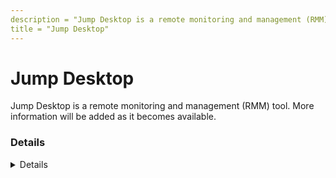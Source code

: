 ```yaml
---
description = "Jump Desktop is a remote monitoring and management (RMM) tool. More information will be added as it becomes available."
title = "Jump Desktop"
---
```




# Jump Desktop

Jump Desktop is a remote monitoring and management (RMM) tool. More information will be added as it becomes available.

### Details
<Details author={""}
         category={""}
         created={""}
         website={""}
         lastModified={"2-9-2024"}
         privileges={""}
         free={ false }
         verification={ false }
/>

#### Installation Paths
<Card code={ ["jumpclient.exe", "jumpdesktop.exe", "jumpservice.exe", "jumpconnect.exe", "jumpupdater.exe"] }/>





### Forensic Artifacts




#### Network Artifacts
<EuiSpacer size="xl"/>
<NetworkArtifactsTable data={ [{"Description": "Known remote domains", "Domains": ["*.jumpdesktop.com", "jumpdesktop.com", "jumpto.me", "*.jumpto.me"], "Ports": []}] }/>




### Detections
- Detects potential network activity of Jump Desktop RMM tool
  - [Sigma Rule](https://github.com/magicsword-io/LOLRMM/blob/main/detections/sigma/jump_desktop_network_sigma.yml)
- Detects potential processes activity of Jump Desktop RMM tool
  - [Sigma Rule](https://github.com/magicsword-io/LOLRMM/blob/main/detections/sigma/jump_desktop_processes_sigma.yml)

### References
- [https://support.jumpdesktop.com/hc/en-us/articles/360042490351-Administrators-Guide-For-Jump-Desktop-Connect](https://support.jumpdesktop.com/hc/en-us/articles/360042490351-Administrators-Guide-For-Jump-Desktop-Connect)

